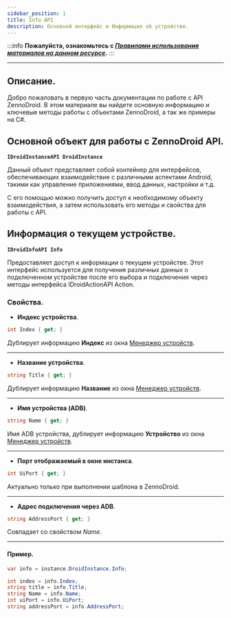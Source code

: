```yaml
---
sidebar_position: 1
title: Info API
description: Основной интерфейс и Информация об устройстве.
---
```

:::info **Пожалуйста, ознакомьтесь с [*Правилами использования материалов на данном ресурсе*](../Disclaimer).**
:::
_______________________________________________  
## Описание. 
Добро пожаловать в первую часть документации по работе с API ZennoDroid. В этом материале вы найдете основную информацию и ключевые методы работы с объектами ZennoDroid, а так же примеры на C#.  

## Основной объект для работы с ZennoDroid API.  
**`IDroidInstanceAPI DroidInstance`**  

Данный объект представляет собой контейнер для интерфейсов, обеспечивающих взаимодействие с различными аспектами Android, такими как управление приложениями, ввод данных, настройки и т.д.  

С его помощью можно получить доступ к необходимому объекту взаимодействия, а затем использовать его методы и свойства для работы с API.  

## Информация о текущем устройстве.  
**`IDroidInfoAPI Info`**  

Предоставляет доступ к информации о текущем устройстве. Этот интерфейс используется для получения различных данных о подключенном устройстве после его выбора и подключения через методы интерфейса IDroidActionAPI Action.  

### Свойства.  
- **Индекс устройства**.
```csharp
int Index { get; }
```  
Дублирует информацию **Индекс** из окна [Менеджер устройств](../Tools/Device_Manager). 
_______________________________________________
- **Название устройства**.
```csharp
string Title { get; }
```  
Дублирует информацию **Название** из окна [Менеджер устройств](../Tools/Device_Manager).
_______________________________________________
- **Имя устройства (ADB)**.
```csharp
string Name { get; }
```  
Имя ADB устройства, дублирует информацию **Устройство** из окна [Менеджер устройств](../Tools/Device_Manager).
_______________________________________________
- **Порт отображаемый в окне инстанса**.
```csharp
int UiPort { get; }
```  
Актуально только при выполнении шаблона в ZennoDroid.
_______________________________________________
- **Адрес подключения через ADB**.
```csharp
string AddressPort { get; }
```  
Совпадает со свойством *Name*.
_______________________________________________  
#### Пример.  
```csharp
var info = instance.DroidInstance.Info;

int index = info.Index;
string title = info.Title;
string Name = info.Name;
int uiPort = info.UiPort;
string addressPort = info.AddressPort;
```  